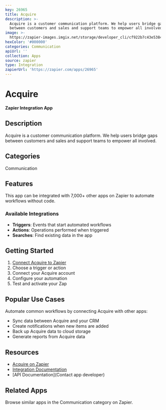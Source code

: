```yaml
---
key: 26965
title: Acquire
description: >-
  Acquire is a customer communication platform. We help users bridge gaps
  between customers and sales and support teams to empower all involved.
image: >-
  https://zapier-images.imgix.net/storage/developer_cli/cf922b7c43e53842bee08681ae2b4ceb.png?auto=format%2Ccompress&ixlib=python-3.0.0&q=50
hexColor: '#000000'
categories: Communication
apiUrl: ''
collection: Apps
source: zapier
type: Integration
zapierUrl: 'https://zapier.com/apps/26965'
---
```

# Acquire

**Zapier Integration App**

## Description

Acquire is a customer communication platform. We help users bridge gaps between customers and sales and support teams to empower all involved.

## Categories

Communication

## Features

This app can be integrated with 7,000+ other apps on Zapier to automate workflows without code.

### Available Integrations

- **Triggers**: Events that start automated workflows
- **Actions**: Operations performed when triggered
- **Searches**: Find existing data in the app

## Getting Started

1. [Connect Acquire to Zapier](https://zapier.com/apps/26965)
2. Choose a trigger or action
3. Connect your Acquire account
4. Configure your automation
5. Test and activate your Zap

## Popular Use Cases

Automate common workflows by connecting Acquire with other apps:

- Sync data between Acquire and your CRM
- Create notifications when new items are added
- Back up Acquire data to cloud storage
- Generate reports from Acquire data

## Resources

- [Acquire on Zapier](https://zapier.com/apps/26965)
- [Integration Documentation](https://zapier.com/apps/26965/integrations)
- [API Documentation](Contact app developer)

## Related Apps

Browse similar apps in the Communication category on Zapier.
